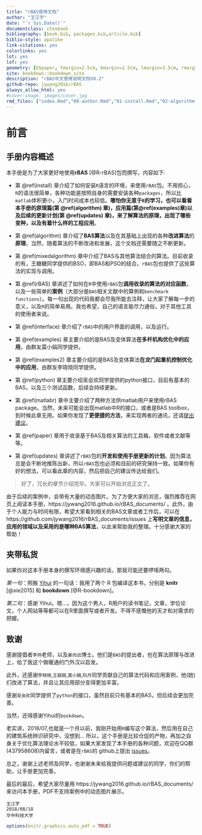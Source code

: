 --- 
title: "rBAS使用文档"
author: "王江宇"
date: "`r Sys.Date()`"
documentclass: ctexbook
bibliography: [book.bib, packages.bib,article.bib]
biblio-style: apalike
link-citations: yes
colorlinks: yes
lot: yes
lof: yes
geometry: [b5paper, tmargin=2.5cm, bmargin=2.5cm, lmargin=3.5cm, rmargin=2.5cm]
site: bookdown::bookdown_site
description: "rBAS中文使用说明文档V0.2"
github-repo: jywang2016/rBAS
always_allow_html: yes
#cover-image: images/cover.jpg
rmd_files: ["index.Rmd","00-author.Rmd","01-install.Rmd","02-algorithm.Rmd","02-mixalgorithm.Rmd","03-rBAS.Rmd","04-interface.Rmd","05-examples.Rmd","05-examples2.Rmd","06-updates.Rmd","06-paper.Rmd","06-matlabr.Rmd","06-matlabpython.Rmd","07-hmm.Rmd","08-references.Rmd"]
---
\mainmatter

# 前言 {-}

## 手册内容概述 {-}

本手册是为了大家更好地使用**rBAS**\index{rBAS} [@R-rBAS]包而撰写，内容如下:

- 第 \@ref(install) 章介绍了如何安装`R`语言的环境，来使用`rBAS`包。不用担心，`R`的语法很简单，各种功能是按照自身的需要安装各种`packages`，所以比`matlab`体积更小，入门时间成本也较低。**哪怕你无意于`R`的学习，也可以看看本手册的原理篇(第 \@ref(algorithm) 章)，应用篇(第\@ref(examples)章)以及后续的更新计划(第 \@ref(updates) 章)，来了解算法的原理，出现了哪些变种，以及有着什么样的工程应用**。

- 第 \@ref(algorithm) 章介绍了**BAS算法**以及在其基础上出现的各种**改进算法**的**原理**，当然，随着算法的不断改进和发展，这个文档还需要随之不断更新。

- 第 \@ref(mixedalgorithm) 章中介绍了BAS与其他算法结合的算法。目前收录的有，王糖糖同学提供的BSO，即BAS和PSO的结合。`rBAS`包也提供了这些算法的实现与调用。

- 第 \@ref(rBAS) 章讲述了如何在`R`中使用`rBAS`包**调用收录的算法的对应函数**，以及一些简单的**案例**（大部分是`BAS`相关文献中的算例和`benchmark functions`）。每一句出现的代码我都会尽我所能去注释，让大家了解每一步的意义，以及`R`的简单易用。我也希望，自己的语言能尽力通俗，对于其他工具的使用者来说。

- 第 \@ref(interface) 章介绍了`rBAS`中的用户界面的调用，以及运行。

- 第 \@ref(examples) 章主要介绍的是BAS及变体算法**在多杆机构优化中的应用**，由群友莫小娟同学提供。

- 第 \@ref(examples2) 章主要介绍的是BAS及变体算法**在龙门起重机控制优化中的应用**，由群友李晓晓同学提供。

- 第 \@ref(python) 章主要介绍吴会欢同学提供的python接口，目前有基本的BAS，以及三个测试函数，后续会持续更新。

- 第 \@ref(matlabr) 章中主要介绍了两种方法供matlab用户来使用rBAS package。当然，未来可能会出现matlab中R的接口，或者是BAS toolbox，到时候此章无用。如果你发现了**更便捷的方法**，来实现两者的通讯，还请[提出建议](https://github.com/jywang2016/rBAS_documents/issues)。

- 第 \@ref(paper) 章用于收录基于BAS及相关算法的工具箱，软件或者文献等等。

- 第 \@ref(updates) 章讲述了`rBAS`包的**开发和使用手册更新的计划**。因为算法总是会不断地推陈出新，所以`rBAS`包也必须和目前的研究保持一致。如果你有好的想法，可以看此章的内容，然后把自己的建议传达给我们。



>好了，冗长的章节介绍完毕。大家可以开始浏览正文了。

由于后续的案例中，会带有大量的动态图片。为了方便大家的浏览，强烈推荐在网页上阅读本手册，https://jywang2016.github.io/rBAS_documents/ 。此外，由于个人能力与时间有限，希望大家看到相关的BAS文章或者工作后，可以在 https://github.com/jywang2016/rBAS_documents/issues  上**写明文章的信息，应用的领域以及采用的是哪种BAS算法**，以此来帮助我的整理。十分感谢大家的帮助！

## 夹带私货 {-}

如果你对这本手册本身的撰写环境感兴趣的话，那我可能还要啰嗦两句。

*第一句*：照搬 [Yihui](http://yihui.name/) 的一句话：我用了两个 R 包编译这本书，分别是 **knitr**\index{knitr} [@xie2015] 和 **bookdown**\index{bookdown} [@R-bookdown]。

*第二句*：感谢 Yihui。嗯...，因为这个男人，R用户的读书笔记，文章，学位论文，个人网站等等都可以在R里面撰写或者开发。不得不感慨他的天才和对需求的把握。

## 致谢 {-}

感谢提倡者`李帅`老师，以及`姜向远`博士。他们是`BAS`的提出者，也在算法原理与改进上，给了我这个做暖通的门外汉以启发。

此外，还感谢`李晓晓`,`王甜甜`,`莫小娟`,`阮月`同学贡献自己的算法代码和应用案例，他(她)们改进了算法，并且让其应用部分变得更加丰富。

感谢`吴会欢`同学提供了`python`的接口，虽然目前只有基本的BAS，但后续会更加完善。

当然，还得感谢Yihui的`bookdown`。

老实讲，2018/07,也就是一个月以前，我刚开始用`R`编写这个算法，然后用在自己的建筑系统辨识研究中，没想到$\dots$ 所以，这个手册是比较仓促的产物，再加之自身关于优化算法理论水平较低，如果大家发现了本手册的各种问题，欢迎在QQ群(437958608)内留言，或者是在`rBAS`的 github上提出 [issues](https://github.com/jywang2016/rBAS/issues)。

总之，谢谢上述老师及同学，也谢谢未来给我提供问题或建议的同学，你们的帮助，让手册更加完善。

最后的最后，希望大家尽量用 https://jywang2016.github.io/rBAS_documents/ 来访问本手册，PDF不支持案例中的动态图片展示。


```{block2, type='flushright', html.tag='p'}
王江宇    
2018/08/18          
华中科技大学    
```

```{r,echo=FALSE}
options(knitr.graphics.auto_pdf = TRUE)
```

